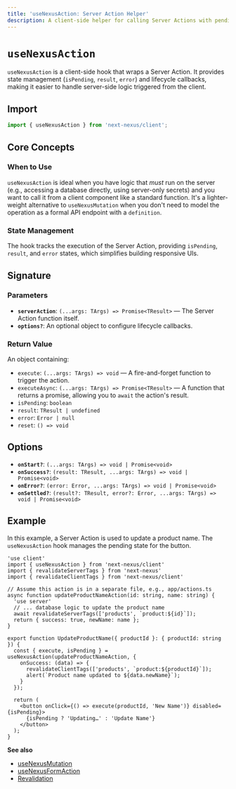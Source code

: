 ```yaml
---
title: 'useNexusAction: Server Action Helper'
description: A client-side helper for calling Server Actions with pending and result states.
---
```


# `useNexusAction`

`useNexusAction` is a client-side hook that wraps a Server Action. It provides state management (`isPending`, `result`, `error`) and lifecycle callbacks, making it easier to handle server-side logic triggered from the client.

## Import

```ts path=null start=null
import { useNexusAction } from 'next-nexus/client';
```

## Core Concepts

### When to Use
`useNexusAction` is ideal when you have logic that *must* run on the server (e.g., accessing a database directly, using server-only secrets) and you want to call it from a client component like a standard function. It's a lighter-weight alternative to `useNexusMutation` when you don't need to model the operation as a formal API endpoint with a `definition`.

### State Management
The hook tracks the execution of the Server Action, providing `isPending`, `result`, and `error` states, which simplifies building responsive UIs.

## Signature

### Parameters
- **`serverAction`**: `(...args: TArgs) => Promise<TResult>` — The Server Action function itself.
- **`options?`**: An optional object to configure lifecycle callbacks.

### Return Value
An object containing:
- `execute`: `(...args: TArgs) => void` — A fire-and-forget function to trigger the action.
- `executeAsync`: `(...args: TArgs) => Promise<TResult>` — A function that returns a promise, allowing you to `await` the action's result.
- `isPending`: `boolean`
- `result`: `TResult | undefined`
- `error`: `Error | null`
- `reset`: `() => void`

## Options
- **`onStart?`**: `(...args: TArgs) => void | Promise<void>`
- **`onSuccess?`**: `(result: TResult, ...args: TArgs) => void | Promise<void>`
- **`onError?`**: `(error: Error, ...args: TArgs) => void | Promise<void>`
- **`onSettled?`**: `(result?: TResult, error?: Error, ...args: TArgs) => void | Promise<void>`

## Example
In this example, a Server Action is used to update a product name. The `useNexusAction` hook manages the pending state for the button.

```tsx path=null start=null
'use client'
import { useNexusAction } from 'next-nexus/client'
import { revalidateServerTags } from 'next-nexus'
import { revalidateClientTags } from 'next-nexus/client'

// Assume this action is in a separate file, e.g., app/actions.ts
async function updateProductNameAction(id: string, name: string) {
  'use server'
  // ... database logic to update the product name
  await revalidateServerTags(['products', `product:${id}`]);
  return { success: true, newName: name };
}

export function UpdateProductName({ productId }: { productId: string }) {
  const { execute, isPending } = useNexusAction(updateProductNameAction, {
    onSuccess: (data) => {
      revalidateClientTags(['products', `product:${productId}`]);
      alert(`Product name updated to ${data.newName}`);
    }
  });

  return (
    <button onClick={() => execute(productId, 'New Name')} disabled={isPending}>
      {isPending ? 'Updating…' : 'Update Name'}
    </button>
  );
}
```

**See also**
- [useNexusMutation](/en/api/hooks/use-nexus-mutation)
- [useNexusFormAction](/en/api/hooks/use-nexus-form-action)
- [Revalidation](/en/api/revalidation)